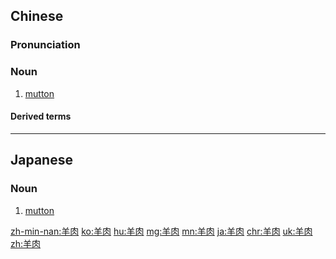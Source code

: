 ==Chinese==
{{zh-forms|lit=sheep meat}}

===Pronunciation===
{{zh-pron
|m=yángròu
|c=joeng4 juk6
|h=pfs=yòng-ngiuk
|mn=xm,tw:iûⁿ-bah/qz:iûⁿ-mah/qz:iûⁿ-hia̍k/zz:iôⁿ-bah
|mn-t=iên5 nêg8/ion5 nêg8/iên5 bhah4/ion5 bhah4
|mn-t_note=iên5 nêg8, ion5 nêg8 - China; iên5 bhah4, ion5 bhah4 - overseas
|w=3hhian nyioq
|cat=n
}}

===Noun===
{{zh-noun}}

# [[mutton]]

====Derived terms====
{{zh-der|羊肉串}}

{{zh-cat|Meats}}

----

==Japanese==
{{ja-kanjitab|よう|にく|yomi=o}}

===Noun===
{{ja-noun|ようにく}}

# [[mutton]]

[[zh-min-nan:羊肉]]
[[ko:羊肉]]
[[hu:羊肉]]
[[mg:羊肉]]
[[mn:羊肉]]
[[ja:羊肉]]
[[chr:羊肉]]
[[uk:羊肉]]
[[zh:羊肉]]